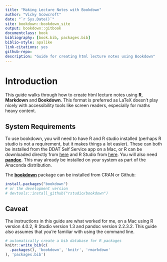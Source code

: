 ```yaml
--- 
title: "Making Lecture Notes with Bookdown"
author: "Vicky Scowcroft"
date: "`r Sys.Date()`"
site: bookdown::bookdown_site
output: bookdown::gitbook
documentclass: book
bibliography: [book.bib, packages.bib]
biblio-style: apalike
link-citations: yes
github-repo: 
description: "Guide for creating html lecture notes using Bookdown"
---
```



# Introduction {-}

This guide walks through how to create html lecture notes using **R**, **Markdown** and **Bookdown**. This format is preferred as LaTeX doesn't play nicely with accessibility tools like screen readers, especially for maths heavy content. 

## System Requirements {-}

To use bookdown, you will need to have R and R studio installed (perhaps R studio is not a requirement, but it makes things a lot easier). These can both be installed from the DDAT Self Service app on a Mac, or R can be downloaded directly from [here](https://cran.r-project.org/) and R Studio from [here](https://rstudio.com/products/rstudio/download/). You will also need [**pandoc**](https://pandoc.org/index.html). This may already be installed on your system as part of the Anaconda distribution.

The [**bookdown**](https://bookdown.org/yihui/bookdown/) package can be installed from CRAN or Github:

```r
install.packages("bookdown")
# or the development version
# devtools::install_github("rstudio/bookdown")
```

## Caveat {-}

The instructions in this guide are what worked for me, on a Mac using R version 4.0.2, R Studio version 1.3 and pandoc version 2.2.3.2. This guide also assumes that you're familiar with using the command line.

```r
# automatically create a bib database for R packages
knitr::write_bib(c(
  .packages(), 'bookdown', 'knitr', 'rmarkdown'
), 'packages.bib')
```
